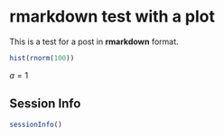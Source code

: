 rmarkdown test with a plot
==================

<!-- rss=FALSE -->

This is a test for a post in **rmarkdown** format.

```r
hist(rnorm(100))
```

$a = 1$

## Session Info

```r
sessionInfo()
```
